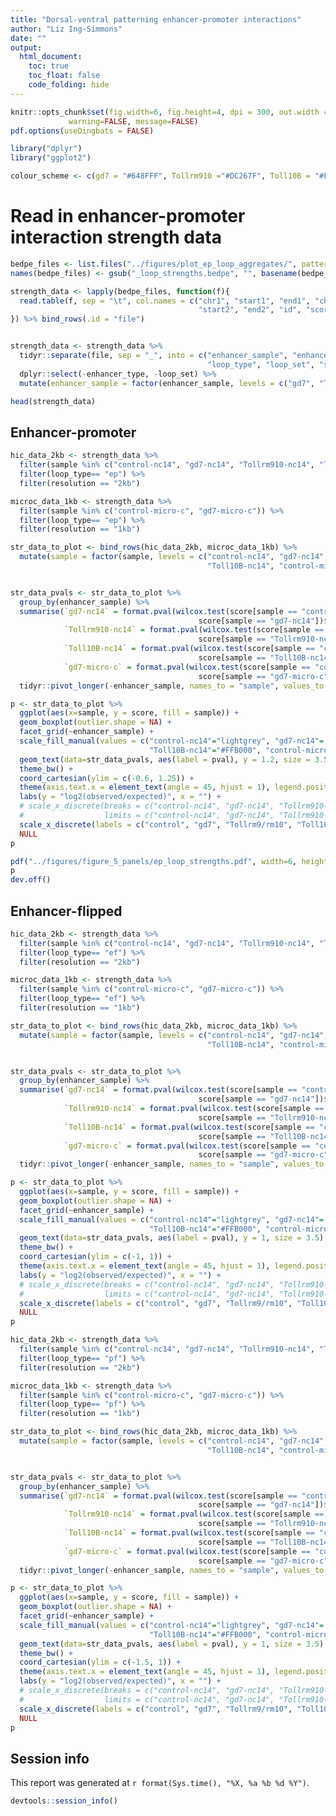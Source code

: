 ```yaml
---
title: "Dorsal-ventral patterning enhancer-promoter interactions"
author: "Liz Ing-Simmons"
date: ""
output: 
  html_document:
    toc: true
    toc_float: false
    code_folding: hide
---
```


```r
knitr::opts_chunk$set(fig.width=6, fig.height=4, dpi = 300, out.width = "60%", dev = c("png", "pdf"),
             warning=FALSE, message=FALSE)
pdf.options(useDingbats = FALSE)
```

```r
library("dplyr")
library("ggplot2")

colour_scheme <- c(gd7 = "#648FFF", Tollrm910 ="#DC267F", Toll10B = "#FFB000")

```

# Read in enhancer-promoter interaction strength data


```r
bedpe_files <- list.files("../figures/plot_ep_loop_aggregates/", pattern = "*.bedpe", full.names = TRUE)
names(bedpe_files) <- gsub("_loop_strengths.bedpe", "", basename(bedpe_files))

strength_data <- lapply(bedpe_files, function(f){
  read.table(f, sep = "\t", col.names = c("chr1", "start1", "end1", "chr2", 
                                          "start2", "end2", "id", "score"))
}) %>% bind_rows(.id = "file")


strength_data <- strength_data %>% 
  tidyr::separate(file, sep = "_", into = c("enhancer_sample", "enhancer_type", 
                                            "loop_type", "loop_set", "sample", "resolution")) %>% 
  dplyr::select(-enhancer_type, -loop_set) %>% 
  mutate(enhancer_sample = factor(enhancer_sample, levels = c("gd7", "Tollrm910", "Toll10B")))

head(strength_data)
```

## Enhancer-promoter

```r
hic_data_2kb <- strength_data %>% 
  filter(sample %in% c("control-nc14", "gd7-nc14", "Tollrm910-nc14", "Toll10B-nc14")) %>%
  filter(loop_type== "ep") %>% 
  filter(resolution == "2kb")

microc_data_1kb <- strength_data %>% 
  filter(sample %in% c("control-micro-c", "gd7-micro-c")) %>%
  filter(loop_type== "ep") %>% 
  filter(resolution == "1kb")

str_data_to_plot <- bind_rows(hic_data_2kb, microc_data_1kb) %>% 
  mutate(sample = factor(sample, levels = c("control-nc14", "gd7-nc14", "Tollrm910-nc14",
                                            "Toll10B-nc14", "control-micro-c", "gd7-micro-c")))


str_data_pvals <- str_data_to_plot %>% 
  group_by(enhancer_sample) %>% 
  summarise(`gd7-nc14` = format.pval(wilcox.test(score[sample == "control-nc14"], 
                                          score[sample == "gd7-nc14"])$p.value, digits = 2),
            `Tollrm910-nc14` = format.pval(wilcox.test(score[sample == "control-nc14"], 
                                          score[sample == "Tollrm910-nc14"])$p.value, digits = 2),
            `Toll10B-nc14` = format.pval(wilcox.test(score[sample == "control-nc14"], 
                                          score[sample == "Toll10B-nc14"])$p.value, digits = 2),
            `gd7-micro-c` = format.pval(wilcox.test(score[sample == "control-micro-c"], 
                                          score[sample == "gd7-micro-c"])$p.value, digits = 2)) %>% 
  tidyr::pivot_longer(-enhancer_sample, names_to = "sample", values_to = "pval")

p <- str_data_to_plot %>% 
  ggplot(aes(x=sample, y = score, fill = sample)) +
  geom_boxplot(outlier.shape = NA) +
  facet_grid(~enhancer_sample) +
  scale_fill_manual(values = c("control-nc14"="lightgrey", "gd7-nc14"= "#648FFF", "Tollrm910-nc14"="#DC267F",
                               "Toll10B-nc14"="#FFB000", "control-micro-c"="lightgrey", "gd7-micro-c"="#648FFF")) +
  geom_text(data=str_data_pvals, aes(label = pval), y = 1.2, size = 3.5) +
  theme_bw() +
  coord_cartesian(ylim = c(-0.6, 1.25)) +
  theme(axis.text.x = element_text(angle = 45, hjust = 1), legend.position = "none") +
  labs(y = "log2(observed/expected)", x = "") +
  # scale_x_discrete(breaks = c("control-nc14", "gd7-nc14", "Tollrm910-nc14", "Toll10B-nc14", "control-micro-c", "gd7-micro-c"),
  #                  limits = c("control-nc14", "gd7-nc14", "Tollrm910-nc14", "Toll10B-nc14","", "control-micro-c", "gd7-micro-c")) +
  scale_x_discrete(labels = c("control", "gd7", "Tollrm9/rm10", "Toll10B", "control", "gd7")) +
  NULL
p

pdf("../figures/figure_5_panels/ep_loop_strengths.pdf", width=6, height=3)
p
dev.off()
```

## Enhancer-flipped 

```r
hic_data_2kb <- strength_data %>% 
  filter(sample %in% c("control-nc14", "gd7-nc14", "Tollrm910-nc14", "Toll10B-nc14")) %>%
  filter(loop_type== "ef") %>% 
  filter(resolution == "2kb")

microc_data_1kb <- strength_data %>% 
  filter(sample %in% c("control-micro-c", "gd7-micro-c")) %>%
  filter(loop_type== "ef") %>% 
  filter(resolution == "1kb")

str_data_to_plot <- bind_rows(hic_data_2kb, microc_data_1kb) %>% 
  mutate(sample = factor(sample, levels = c("control-nc14", "gd7-nc14", "Tollrm910-nc14",
                                            "Toll10B-nc14", "control-micro-c", "gd7-micro-c")))


str_data_pvals <- str_data_to_plot %>% 
  group_by(enhancer_sample) %>% 
  summarise(`gd7-nc14` = format.pval(wilcox.test(score[sample == "control-nc14"], 
                                          score[sample == "gd7-nc14"])$p.value, digits = 2),
            `Tollrm910-nc14` = format.pval(wilcox.test(score[sample == "control-nc14"], 
                                          score[sample == "Tollrm910-nc14"])$p.value, digits = 2),
            `Toll10B-nc14` = format.pval(wilcox.test(score[sample == "control-nc14"], 
                                          score[sample == "Toll10B-nc14"])$p.value, digits = 2),
            `gd7-micro-c` = format.pval(wilcox.test(score[sample == "control-micro-c"], 
                                          score[sample == "gd7-micro-c"])$p.value, digits = 2)) %>% 
  tidyr::pivot_longer(-enhancer_sample, names_to = "sample", values_to = "pval")

p <- str_data_to_plot %>% 
  ggplot(aes(x=sample, y = score, fill = sample)) +
  geom_boxplot(outlier.shape = NA) +
  facet_grid(~enhancer_sample) +
  scale_fill_manual(values = c("control-nc14"="lightgrey", "gd7-nc14"= "#648FFF", "Tollrm910-nc14"="#DC267F",
                               "Toll10B-nc14"="#FFB000", "control-micro-c"="lightgrey", "gd7-micro-c"="#648FFF")) +
  geom_text(data=str_data_pvals, aes(label = pval), y = 1, size = 3.5) +
  theme_bw() +
  coord_cartesian(ylim = c(-1, 1)) +
  theme(axis.text.x = element_text(angle = 45, hjust = 1), legend.position = "none") +
  labs(y = "log2(observed/expected)", x = "") +
  # scale_x_discrete(breaks = c("control-nc14", "gd7-nc14", "Tollrm910-nc14", "Toll10B-nc14", "control-micro-c", "gd7-micro-c"),
  #                  limits = c("control-nc14", "gd7-nc14", "Tollrm910-nc14", "Toll10B-nc14","", "control-micro-c", "gd7-micro-c")) +
  scale_x_discrete(labels = c("control", "gd7", "Tollrm9/rm10", "Toll10B", "control", "gd7")) +
  NULL
p

```

```r
hic_data_2kb <- strength_data %>% 
  filter(sample %in% c("control-nc14", "gd7-nc14", "Tollrm910-nc14", "Toll10B-nc14")) %>%
  filter(loop_type== "pf") %>% 
  filter(resolution == "2kb")

microc_data_1kb <- strength_data %>% 
  filter(sample %in% c("control-micro-c", "gd7-micro-c")) %>%
  filter(loop_type== "pf") %>% 
  filter(resolution == "1kb")

str_data_to_plot <- bind_rows(hic_data_2kb, microc_data_1kb) %>% 
  mutate(sample = factor(sample, levels = c("control-nc14", "gd7-nc14", "Tollrm910-nc14",
                                            "Toll10B-nc14", "control-micro-c", "gd7-micro-c")))


str_data_pvals <- str_data_to_plot %>% 
  group_by(enhancer_sample) %>% 
  summarise(`gd7-nc14` = format.pval(wilcox.test(score[sample == "control-nc14"], 
                                          score[sample == "gd7-nc14"])$p.value, digits = 2),
            `Tollrm910-nc14` = format.pval(wilcox.test(score[sample == "control-nc14"], 
                                          score[sample == "Tollrm910-nc14"])$p.value, digits = 2),
            `Toll10B-nc14` = format.pval(wilcox.test(score[sample == "control-nc14"], 
                                          score[sample == "Toll10B-nc14"])$p.value, digits = 2),
            `gd7-micro-c` = format.pval(wilcox.test(score[sample == "control-micro-c"], 
                                          score[sample == "gd7-micro-c"])$p.value, digits = 2)) %>% 
  tidyr::pivot_longer(-enhancer_sample, names_to = "sample", values_to = "pval")

p <- str_data_to_plot %>% 
  ggplot(aes(x=sample, y = score, fill = sample)) +
  geom_boxplot(outlier.shape = NA) +
  facet_grid(~enhancer_sample) +
  scale_fill_manual(values = c("control-nc14"="lightgrey", "gd7-nc14"= "#648FFF", "Tollrm910-nc14"="#DC267F",
                               "Toll10B-nc14"="#FFB000", "control-micro-c"="lightgrey", "gd7-micro-c"="#648FFF")) +
  geom_text(data=str_data_pvals, aes(label = pval), y = 1, size = 3.5) +
  theme_bw() +
  coord_cartesian(ylim = c(-1.5, 1)) +
  theme(axis.text.x = element_text(angle = 45, hjust = 1), legend.position = "none") +
  labs(y = "log2(observed/expected)", x = "") +
  # scale_x_discrete(breaks = c("control-nc14", "gd7-nc14", "Tollrm910-nc14", "Toll10B-nc14", "control-micro-c", "gd7-micro-c"),
  #                  limits = c("control-nc14", "gd7-nc14", "Tollrm910-nc14", "Toll10B-nc14","", "control-micro-c", "gd7-micro-c")) +
  scale_x_discrete(labels = c("control", "gd7", "Tollrm9/rm10", "Toll10B", "control", "gd7")) +
  NULL
p

```

## Session info

This report was generated at `r format(Sys.time(), "%X, %a %b %d %Y")`. 

```r
devtools::session_info()
```

